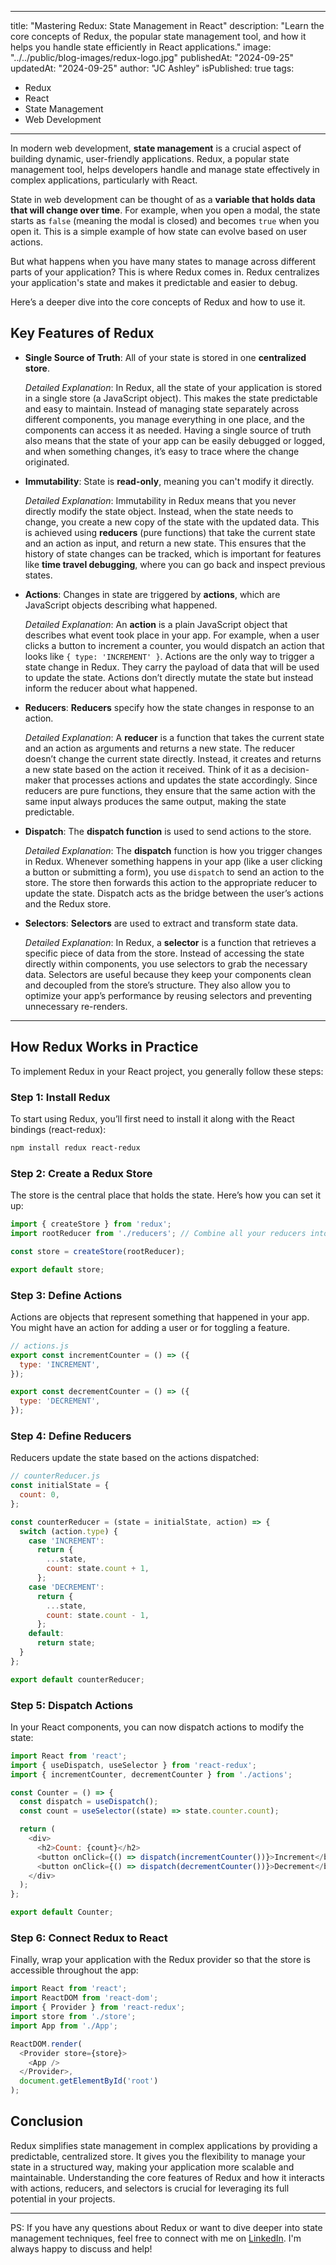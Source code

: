 
---
title: "Mastering Redux: State Management in React"
description: "Learn the core concepts of Redux, the popular state management tool, and how it helps you handle state efficiently in React applications."
image: "../../public/blog-images/redux-logo.jpg"
publishedAt: "2024-09-25"
updatedAt: "2024-09-25"
author: "JC Ashley"
isPublished: true
tags:
  - Redux
  - React
  - State Management
  - Web Development
---

In modern web development, **state management** is a crucial aspect of building dynamic, user-friendly applications. Redux, a popular state management tool, helps developers handle and manage state effectively in complex applications, particularly with React.

State in web development can be thought of as a **variable that holds data that will change over time**. For example, when you open a modal, the state starts as `false` (meaning the modal is closed) and becomes `true` when you open it. This is a simple example of how state can evolve based on user actions.

But what happens when you have many states to manage across different parts of your application? This is where Redux comes in. Redux centralizes your application's state and makes it predictable and easier to debug.

Here’s a deeper dive into the core concepts of Redux and how to use it.

## Key Features of Redux

- **Single Source of Truth**: All of your state is stored in one **centralized store**.
  
  *Detailed Explanation*: In Redux, all the state of your application is stored in a single store (a JavaScript object). This makes the state predictable and easy to maintain. Instead of managing state separately across different components, you manage everything in one place, and the components can access it as needed. Having a single source of truth also means that the state of your app can be easily debugged or logged, and when something changes, it’s easy to trace where the change originated.

- **Immutability**: State is **read-only**, meaning you can't modify it directly.
  
  *Detailed Explanation*: Immutability in Redux means that you never directly modify the state object. Instead, when the state needs to change, you create a new copy of the state with the updated data. This is achieved using **reducers** (pure functions) that take the current state and an action as input, and return a new state. This ensures that the history of state changes can be tracked, which is important for features like **time travel debugging**, where you can go back and inspect previous states.

- **Actions**: Changes in state are triggered by **actions**, which are JavaScript objects describing what happened.

  *Detailed Explanation*: An **action** is a plain JavaScript object that describes what event took place in your app. For example, when a user clicks a button to increment a counter, you would dispatch an action that looks like `{ type: 'INCREMENT' }`. Actions are the only way to trigger a state change in Redux. They carry the payload of data that will be used to update the state. Actions don’t directly mutate the state but instead inform the reducer about what happened.

- **Reducers**: **Reducers** specify how the state changes in response to an action.

  *Detailed Explanation*: A **reducer** is a function that takes the current state and an action as arguments and returns a new state. The reducer doesn’t change the current state directly. Instead, it creates and returns a new state based on the action it received. Think of it as a decision-maker that processes actions and updates the state accordingly. Since reducers are pure functions, they ensure that the same action with the same input always produces the same output, making the state predictable.

- **Dispatch**: The **dispatch function** is used to send actions to the store.
  
  *Detailed Explanation*: The **dispatch** function is how you trigger changes in Redux. Whenever something happens in your app (like a user clicking a button or submitting a form), you use `dispatch` to send an action to the store. The store then forwards this action to the appropriate reducer to update the state. Dispatch acts as the bridge between the user’s actions and the Redux store.

- **Selectors**: **Selectors** are used to extract and transform state data.
  
  *Detailed Explanation*: In Redux, a **selector** is a function that retrieves a specific piece of data from the store. Instead of accessing the state directly within components, you use selectors to grab the necessary data. Selectors are useful because they keep your components clean and decoupled from the store’s structure. They also allow you to optimize your app’s performance by reusing selectors and preventing unnecessary re-renders.

---

## How Redux Works in Practice

To implement Redux in your React project, you generally follow these steps:

### Step 1: Install Redux

To start using Redux, you’ll first need to install it along with the React bindings (react-redux):

```bash
npm install redux react-redux
```

### Step 2: Create a Redux Store

The store is the central place that holds the state. Here’s how you can set it up:

```javascript
import { createStore } from 'redux';
import rootReducer from './reducers'; // Combine all your reducers into one

const store = createStore(rootReducer);

export default store;
```

### Step 3: Define Actions

Actions are objects that represent something that happened in your app. You might have an action for adding a user or for toggling a feature.

```javascript
// actions.js
export const incrementCounter = () => ({
  type: 'INCREMENT',
});

export const decrementCounter = () => ({
  type: 'DECREMENT',
});
```

### Step 4: Define Reducers

Reducers update the state based on the actions dispatched:

```javascript
// counterReducer.js
const initialState = {
  count: 0,
};

const counterReducer = (state = initialState, action) => {
  switch (action.type) {
    case 'INCREMENT':
      return {
        ...state,
        count: state.count + 1,
      };
    case 'DECREMENT':
      return {
        ...state,
        count: state.count - 1,
      };
    default:
      return state;
  }
};

export default counterReducer;
```

### Step 5: Dispatch Actions

In your React components, you can now dispatch actions to modify the state:

```javascript
import React from 'react';
import { useDispatch, useSelector } from 'react-redux';
import { incrementCounter, decrementCounter } from './actions';

const Counter = () => {
  const dispatch = useDispatch();
  const count = useSelector((state) => state.counter.count);

  return (
    <div>
      <h2>Count: {count}</h2>
      <button onClick={() => dispatch(incrementCounter())}>Increment</button>
      <button onClick={() => dispatch(decrementCounter())}>Decrement</button>
    </div>
  );
};

export default Counter;
```

### Step 6: Connect Redux to React

Finally, wrap your application with the Redux provider so that the store is accessible throughout the app:

```javascript
import React from 'react';
import ReactDOM from 'react-dom';
import { Provider } from 'react-redux';
import store from './store';
import App from './App';

ReactDOM.render(
  <Provider store={store}>
    <App />
  </Provider>,
  document.getElementById('root')
);
```

## Conclusion

Redux simplifies state management in complex applications by providing a predictable, centralized store. It gives you the flexibility to manage your state in a structured way, making your application more scalable and maintainable. Understanding the core features of Redux and how it interacts with actions, reducers, and selectors is crucial for leveraging its full potential in your projects.

---

PS: If you have any questions about Redux or want to dive deeper into state management techniques, feel free to connect with me on [LinkedIn](https://www.linkedin.com/in/jeremy-ashley-webdev/). I'm always happy to discuss and help!
